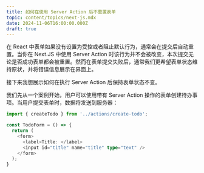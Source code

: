 ```yaml
---
title: 如何在使用 Server Action 后不重置表单
topic: content/topics/next-js.mdx
date: 2024-11-06T16:00:00.000Z
draft: true
---
```


在 React 中表单如果没有设置为受控或者阻止默认行为，通常会在提交后自动重置。当你在 Next.JS 中使用 Server Action 时该行为并不会被改变，本次提交无论是否成功表单都会被重置。然而在表单提交失败后，通常我们更希望表单状态维持原状，并将错误信息展示在界面上。

接下来我想展示如何在执行 Server Action 后保持表单状态不变。

我们先从一个案例开始，用户可以使用带有 Server Action 操作的表单创建待办事项。当用户提交表单时，数据将发送到服务器：

```typescript
import { createTodo } from '../actions/create-todo';

const TodoForm = () => {
  return (
    <form>
      <label>Title: </label>
      <input id="title" name="title" type="text" />
    </form>
  );
}
```
